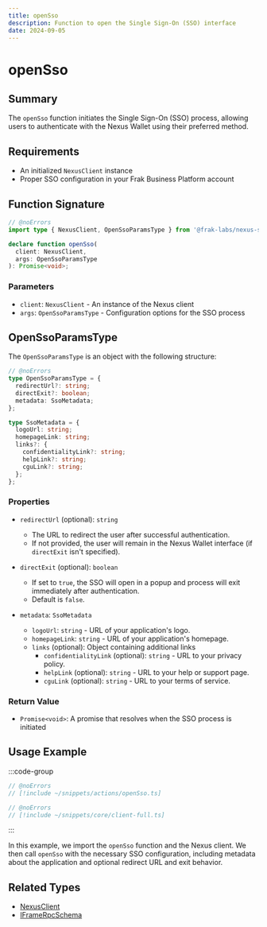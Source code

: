 ```yaml
---
title: openSso
description: Function to open the Single Sign-On (SSO) interface
date: 2024-09-05
---
```


# openSso

## Summary
The `openSso` function initiates the Single Sign-On (SSO) process, allowing users to authenticate with the Nexus Wallet using their preferred method.

## Requirements
- An initialized `NexusClient` instance
- Proper SSO configuration in your Frak Business Platform account

## Function Signature

```ts twoslash
// @noErrors
import type { NexusClient, OpenSsoParamsType } from '@frak-labs/nexus-sdk/actions';

declare function openSso(
  client: NexusClient,
  args: OpenSsoParamsType
): Promise<void>;
```

### Parameters
- `client`: `NexusClient` - An instance of the Nexus client
- `args`: `OpenSsoParamsType` - Configuration options for the SSO process

## OpenSsoParamsType

The `OpenSsoParamsType` is an object with the following structure:

```ts twoslash
// @noErrors
type OpenSsoParamsType = {
  redirectUrl?: string;
  directExit?: boolean;
  metadata: SsoMetadata;
};

type SsoMetadata = {
  logoUrl: string;
  homepageLink: string;
  links?: {
    confidentialityLink?: string;
    helpLink?: string;
    cguLink?: string;
  };
};
```

### Properties

- `redirectUrl` (optional): `string`
    - The URL to redirect the user after successful authentication.
    - If not provided, the user will remain in the Nexus Wallet interface (if `directExit` isn't specified).

- `directExit` (optional): `boolean`
    - If set to `true`, the SSO will open in a popup and process will exit immediately after authentication.
    - Default is `false`.

- `metadata`: `SsoMetadata`
    - `logoUrl`: `string` - URL of your application's logo.
    - `homepageLink`: `string` - URL of your application's homepage.
    - `links` (optional): Object containing additional links
        - `confidentialityLink` (optional): `string` - URL to your privacy policy.
        - `helpLink` (optional): `string` - URL to your help or support page.
        - `cguLink` (optional): `string` - URL to your terms of service.

### Return Value
- `Promise<void>`: A promise that resolves when the SSO process is initiated

## Usage Example

:::code-group
```ts twoslash [openSso.ts]
// @noErrors
// [!include ~/snippets/actions/openSso.ts]
```
```ts twoslash [client.ts]
// @noErrors
// [!include ~/snippets/core/client-full.ts]
```
:::

In this example, we import the `openSso` function and the Nexus client. We then call `openSso` with the necessary SSO configuration, including metadata about the application and optional redirect URL and exit behavior.

## Related Types
- [NexusClient](/wallet-sdk/api/types/NexusClient)
- [IFrameRpcSchema](/wallet-sdk/api/types/IFrameRpcSchema)
